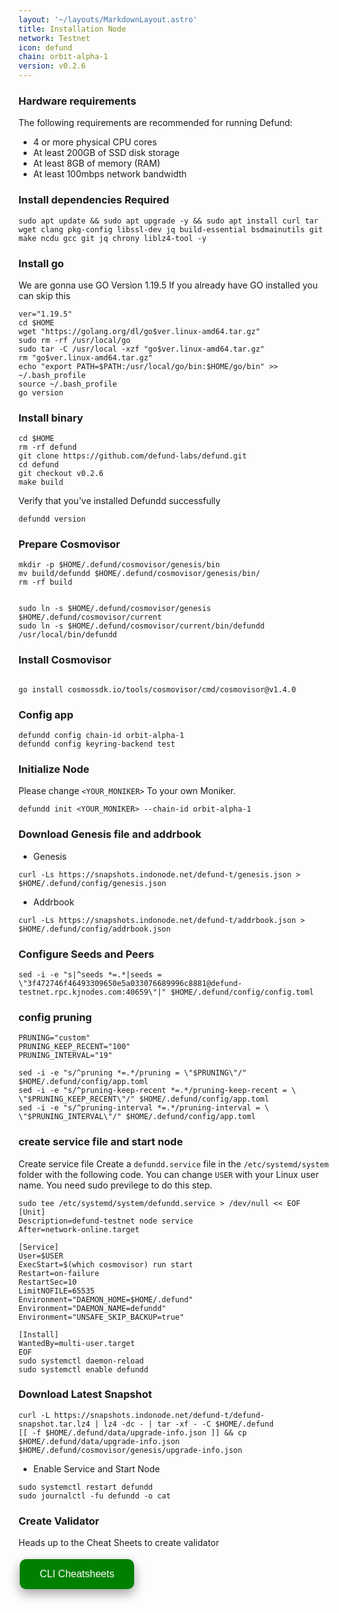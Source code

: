 ```yaml
---
layout: '~/layouts/MarkdownLayout.astro'
title: Installation Node
network: Testnet
icon: defund
chain: orbit-alpha-1
version: v0.2.6
---
```


### Hardware requirements

The following requirements are recommended for running Defund:

- 4 or more physical CPU cores
- At least 200GB of SSD disk storage
- At least 8GB of memory (RAM)
- At least 100mbps network bandwidth


### Install dependencies Required

```
sudo apt update && sudo apt upgrade -y && sudo apt install curl tar wget clang pkg-config libssl-dev jq build-essential bsdmainutils git make ncdu gcc git jq chrony liblz4-tool -y
```

### Install go

We are gonna use GO Version 1.19.5
If you already have GO installed you can skip this 

```
ver="1.19.5"
cd $HOME
wget "https://golang.org/dl/go$ver.linux-amd64.tar.gz"
sudo rm -rf /usr/local/go
sudo tar -C /usr/local -xzf "go$ver.linux-amd64.tar.gz"
rm "go$ver.linux-amd64.tar.gz"
echo "export PATH=$PATH:/usr/local/go/bin:$HOME/go/bin" >> ~/.bash_profile
source ~/.bash_profile
go version
```

### Install binary

```
cd $HOME
rm -rf defund
git clone https://github.com/defund-labs/defund.git
cd defund
git checkout v0.2.6
make build
```

Verify that you've installed Defundd successfully

```
defundd version
```

### Prepare Cosmovisor
```
mkdir -p $HOME/.defund/cosmovisor/genesis/bin
mv build/defundd $HOME/.defund/cosmovisor/genesis/bin/
rm -rf build


sudo ln -s $HOME/.defund/cosmovisor/genesis $HOME/.defund/cosmovisor/current
sudo ln -s $HOME/.defund/cosmovisor/current/bin/defundd /usr/local/bin/defundd
```

### Install Cosmovisor
```

go install cosmossdk.io/tools/cosmovisor/cmd/cosmovisor@v1.4.0
```

### Config app

```
defundd config chain-id orbit-alpha-1
defundd config keyring-backend test
```

### Initialize Node

Please change `<YOUR_MONIKER>` To your own Moniker.

```
defundd init <YOUR_MONIKER> --chain-id orbit-alpha-1
```

### Download Genesis file and addrbook

- Genesis

```
curl -Ls https://snapshots.indonode.net/defund-t/genesis.json > $HOME/.defund/config/genesis.json
```

- Addrbook

```
curl -Ls https://snapshots.indonode.net/defund-t/addrbook.json > $HOME/.defund/config/addrbook.json
```

### Configure Seeds and Peers

```
sed -i -e "s|^seeds *=.*|seeds = \"3f472746f46493309650e5a033076689996c8881@defund-testnet.rpc.kjnodes.com:40659\"|" $HOME/.defund/config/config.toml
```

### config pruning

```
PRUNING="custom"
PRUNING_KEEP_RECENT="100"
PRUNING_INTERVAL="19"

sed -i -e "s/^pruning *=.*/pruning = \"$PRUNING\"/" $HOME/.defund/config/app.toml
sed -i -e "s/^pruning-keep-recent *=.*/pruning-keep-recent = \
\"$PRUNING_KEEP_RECENT\"/" $HOME/.defund/config/app.toml
sed -i -e "s/^pruning-interval *=.*/pruning-interval = \
\"$PRUNING_INTERVAL\"/" $HOME/.defund/config/app.toml
```


### create service file and start node

Create service file
Create a `defundd.service` file in the `/etc/systemd/system` folder with the following code. 
You can change `USER` with your Linux user name. You need sudo previlege to do this step.

```
sudo tee /etc/systemd/system/defundd.service > /dev/null << EOF
[Unit]
Description=defund-testnet node service
After=network-online.target

[Service]
User=$USER
ExecStart=$(which cosmovisor) run start
Restart=on-failure
RestartSec=10
LimitNOFILE=65535
Environment="DAEMON_HOME=$HOME/.defund"
Environment="DAEMON_NAME=defundd"
Environment="UNSAFE_SKIP_BACKUP=true"

[Install]
WantedBy=multi-user.target
EOF
sudo systemctl daemon-reload
sudo systemctl enable defundd
```

### Download Latest Snapshot
```
curl -L https://snapshots.indonode.net/defund-t/defund-snapshot.tar.lz4 | lz4 -dc - | tar -xf - -C $HOME/.defund
[[ -f $HOME/.defund/data/upgrade-info.json ]] && cp $HOME/.defund/data/upgrade-info.json $HOME/.defund/cosmovisor/genesis/upgrade-info.json
```

- Enable Service and Start Node

```
sudo systemctl restart defundd
sudo journalctl -fu defundd -o cat
```

### Create Validator

Heads up to the Cheat Sheets to create validator

<a href="https://www.indonode.net/testnet/defund/cheat" target="_blank">
  <button style="background-color: green; border: none; color: white; padding: 15px 32px; text-align: center; text-decoration: none; display: inline-block; font-size: 16px; margin: 4px 2px; cursor: pointer; border-radius: 10px; box-shadow: 0 8px 16px 0 rgba(0,0,0,0.2), 0 6px 20px 0 rgba(0,0,0,0.19);" onmouseover="this.style.boxShadow='0 0 0 4px rgba(0,255,0,0.5)'" onmouseout="this.style.boxShadow='0 8px 16px 0 rgba(0,0,0,0.2), 0 6px 20px 0 rgba(0,0,0,0.19)'">CLI Cheatsheets</button>
</a>